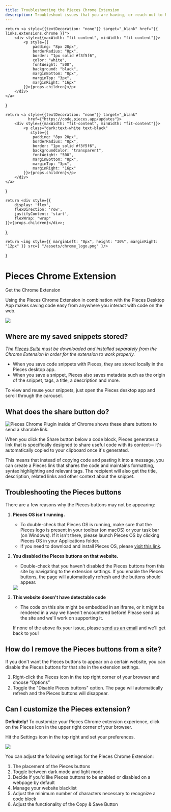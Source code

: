 ```yaml
---
title: Troubleshooting the Pieces Chrome Extension
description: Troubleshoot issues that you are having, or reach out to Pieces support to get assistance with the Pieces for Developers Chrome Extension.
---
```


    return <a style={{textDecoration: "none"}} target="_blank" href="{{ links.extensions.chrome }}">
        <div style={{maxWidth: "fit-content", minWidth: "fit-content"}}>
            <p style={{
                padding: "8px 20px",
                borderRadius: "8px",
                border: "1px solid #f3f5f6",
                color: "white",
                fontWeight: "500",
                background: "black",
                marginBottom: "8px",
                marginTop: "3px",
                marginRight: "16px"
            }}>{props.children}</p>
        </div>
    </a>
}

    return <a style={{textDecoration: "none"}} target="_blank"
              href={"https://code.pieces.app/updates"}>
        <div style={{maxWidth: "fit-content", minWidth: "fit-content"}}>
            <p class="dark:text-white text-black"
               style={{
                padding: "8px 20px",
                borderRadius: "8px",
                border: "1px solid #f3f5f6",
                backgroundColor: "transparent",
                fontWeight: "500",
                marginBottom: "8px",
                marginTop: "3px",
                marginRight: "16px"
            }}>{props.children}</p>
        </div>
    </a>
}

    return <div style={{
        display: 'flex',
        flexDirection: 'row',
        justifyContent: 'start',
        flexWrap: "wrap"
    }}>{props.children}</div>;
};

    return <img style={{ marginLeft: "0px", height: "30%", marginRight: "12px" }} src={ "/assets/chrome_logo.png" }/>
}

<GridFlexRow>
    <h1>Pieces Chrome Extension</h1>
</GridFlexRow>


<GridFlexRow>
    <InstallButton>Get the Chrome Extension</InstallButton>
    <ReleasePill children="Current Version: {{ versions.chrome }}"></ReleasePill>
</GridFlexRow>

Using the Pieces Chrome Extension in combination with the Pieces Desktop App makes saving code easy from anywhere you interact with code on the web.

<Image zoom src="https://storage.googleapis.com/pieces_multimedia/PROMOTIONAL/PIECES_FOR_DEVELOPERS/WEB/MACOS/SAVE_TO_PIECES/16X9/PIECES_FOR_DEVELOPERS-WEB-SAVE_TO_PIECES-MACOS-16X9-5_1_2023.GIF" />

## Where are my saved snippets stored?
_The <a target="_blank" href="{{ links.website.pfd_desktop_install }}">Pieces Suite</a> must be downloaded and installed separately from the Chrome Extension in order for the extension to work properly._

- When you save code snippets with Pieces, they are stored locally in the Pieces desktop app.
- When you save a snippet, Pieces also saves metadata such as the origin of the snippet, tags, a title, a description and more.

To view and reuse your snippets, just open the Pieces desktop app and scroll through the carousel.

## What does the share button do?

![Pieces Chrome Plugin inside of Chrome shows these share buttons to send a sharable link.](/assets/chrome_share_button.png)

When you click the Share button below a code block, Pieces generates a link that is specifically designed to share useful code with its context— it's automatically copied to your clipboard once it's generated.

This means that instead of copying code and pasting it into a message, you can create a Pieces link that shares the code and maintains formatting, syntax highlighting and relevant tags. The recipient will also get the title, description, related links and other context about the snippet.

## Troubleshooting the Pieces buttons
There are a few reasons why the Pieces buttons may not be appearing:

1. **Pieces OS isn't running.**
    - To double-check that Pieces OS is running, make sure that the Pieces logo is present in your toolbar (on macOS) or your task bar (on Windows). If it isn't there, please launch Pieces OS by clicking Pieces OS in your Applications folder.
    - If you need to download and install Pieces OS, please <a target="_blank" href="{{ links.website.home }}">visit this link</a>.

2. **You disabled the Pieces buttons on that website.**
    - Double-check that you haven't disabled the Pieces buttons from this site by navigating to the extension settings. If you enable the Pieces buttons, the page will automatically refresh and the buttons should appear.

    <Image zoom src="/assets/settings_for_chrome.png" />

3. **This website doesn't have detectable code**
    - The code on this site might be embedded in an iframe, or it might be rendered in a way we haven't encountered before! Please send us the site and we'll work on supporting it.

    If none of the above fix your issue, please <a target="_blank" href="{{ links.socials.support_email }}">send us an email</a> and we'll get back to you!

## How do I remove the Pieces buttons from a site?
If you don't want the Pieces buttons to appear on a certain website, you can disable the Pieces buttons for that site in the extension settings.

1. Right-click the Pieces icon in the top right corner of your browser and choose “Options”
2. Toggle the "Disable Pieces buttons" option. The page will automatically refresh and the Pieces buttons will disappear.

## Can I customize the Pieces extension?
**Definitely!**
To customize your Pieces Chrome extension experience, click on the Pieces icon in the upper right corner of your browser.

Hit the Settings icon in the top right and set your preferences.

<Image zoom src="/assets/theme_for_chrome.png" />

You can adjust the following settings for the Pieces Chrome Extension: 
1. The placement of the Pieces buttons
2. Toggle between dark mode and light mode 
3. Decide if you'd like Pieces buttons to be enabled or disabled on a webpage by default
4. Manage your website blacklist
5. Adjust the minimum number of characters necessary to recognize a code block
6. Adjust the functionality of the Copy & Save Button